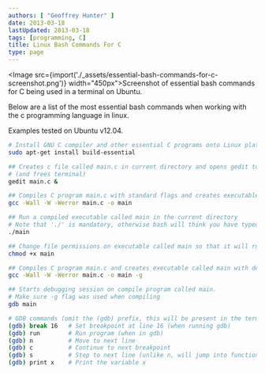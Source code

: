 ```yaml
---
authors: [ "Geoffrey Hunter" ]
date: 2013-03-18
lastUpdated: 2013-03-18
tags: [programming, C]
title: Linux Bash Commands For C
type: page
---
```


<Image src={import('./_assets/essential-bash-commands-for-c-screenshot.png')} width="450px">Screenshot of essential bash commands for C being used in a terminal on Ubuntu.</Image>

Below are a list of the most essential bash commands when working with the c programming language in linux.

Examples tested on Ubuntu v12.04.

```sh
# Install GNU C compiler and other essential C programs onto Linux platform
sudo apt-get install build-essential

## Creates c file called main.c in current directory and opens gedit to begin editing it
# (and frees terminal)
gedit main.c &

## Compiles C program main.c with standard flags and creates executable called main
gcc -Wall -W -Werror main.c -o main

## Run a compiled executable called main in the current directory
# Note that './' is mandatory, otherwise bash will think you have typed a command
./main

## Change file permissions on executable called main so that it will run (if experiencing 'Permission denied' errors)
chmod +x main

## Compiles C program main.c and creates executable called main with debugging symbols
gcc -Wall -W -Werror main.c -o main -g

## Starts debugging session on compile program called main.
# Make sure -g flag was used when compiling
gdb main

# GDB commands (omit the (gdb) prefix, this will be present in the terminal already)
(gdb) break 16   # Set breakpoint at line 16 (when running gdb)
(gdb) run        # Run program (when in gdb)
(gdb) n          # Move to next line
(gdb) c          # Continue to next breakpoint
(gdb) s          # Step to next line (unlike n, will jump into functions)
(gdb) print x    # Print the variable x
```